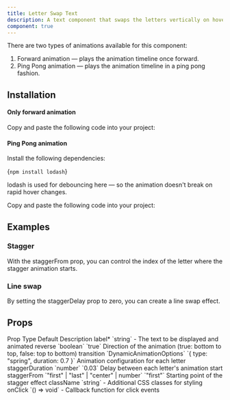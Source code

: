 ```yaml
---
title: Letter Swap Text
description: A text component that swaps the letters vertically on hover.
component: true
---
```


<ComponentPreview name="letter-swap-demo" />

There are two types of animations available for this component:

1. Forward animation — plays the animation timeline once forward.
2. Ping Pong animation — plays the animation timeline in a ping pong fashion. 


## Installation

#### Only forward animation

<Steps>

<Step>Copy and paste the following code into your project:</Step>

<ComponentSource name="letter-swap-forward-anim" />

</Steps>

#### Ping Pong animation

<Steps>

<Step>Install the following dependencies:</Step>

<CodeBlockWrapper language="bash">{`npm install lodash`}</CodeBlockWrapper>

lodash is used for debouncing here — so the animation doesn't break on rapid hover changes.

<Step>Copy and paste the following code into your project:</Step>

<ComponentSource name="letter-swap-pingpong-anim" />

</Steps>

## Examples

### Stagger

With the staggerFrom prop, you can control the index of the letter where the stagger animation starts.

<ComponentPreview name="letter-swap-demo-stagger" />

### Line swap

By setting the staggerDelay prop to zero, you can create a line swap effect.

<ComponentPreview name="letter-swap-demo-line" />


## Props

<Table>
  <TableHeader>
    <TableRow>
      <TableHead>Prop</TableHead>
      <TableHead>Type</TableHead>
      <TableHead>Default</TableHead>
      <TableHead>Description</TableHead>
    </TableRow>
  </TableHeader>
  <TableBody>
    <TableRow>
      <TableCell>label<span className="text-red-500">*</span></TableCell>
      <TableCell>`string`</TableCell>
      <TableCell>-</TableCell>
      <TableCell>The text to be displayed and animated</TableCell>
    </TableRow>
    <TableRow>
      <TableCell>reverse</TableCell>
      <TableCell>`boolean`</TableCell>
      <TableCell>`true`</TableCell>
      <TableCell>Direction of the animation (true: bottom to top, false: top to bottom)</TableCell>
    </TableRow>
    <TableRow>
      <TableCell>transition</TableCell>
      <TableCell>`DynamicAnimationOptions`</TableCell>
      <TableCell>`{ type: "spring", duration: 0.7 }`</TableCell>
      <TableCell>Animation configuration for each letter</TableCell>
    </TableRow>
    <TableRow>
      <TableCell>staggerDuration</TableCell>
      <TableCell>`number`</TableCell>
      <TableCell>`0.03`</TableCell>
      <TableCell>Delay between each letter's animation start</TableCell>
    </TableRow>
    <TableRow>
      <TableCell>staggerFrom</TableCell>
      <TableCell>`"first" | "last" | "center" | number`</TableCell>
      <TableCell>`"first"`</TableCell>
      <TableCell>Starting point of the stagger effect</TableCell>
    </TableRow>
    <TableRow>
      <TableCell>className</TableCell>
      <TableCell>`string`</TableCell>
      <TableCell>-</TableCell>
      <TableCell>Additional CSS classes for styling</TableCell>
    </TableRow>
    <TableRow>
      <TableCell>onClick</TableCell>
      <TableCell>`() => void`</TableCell>
      <TableCell>-</TableCell>
      <TableCell>Callback function for click events</TableCell>
    </TableRow>
  </TableBody>
</Table>







